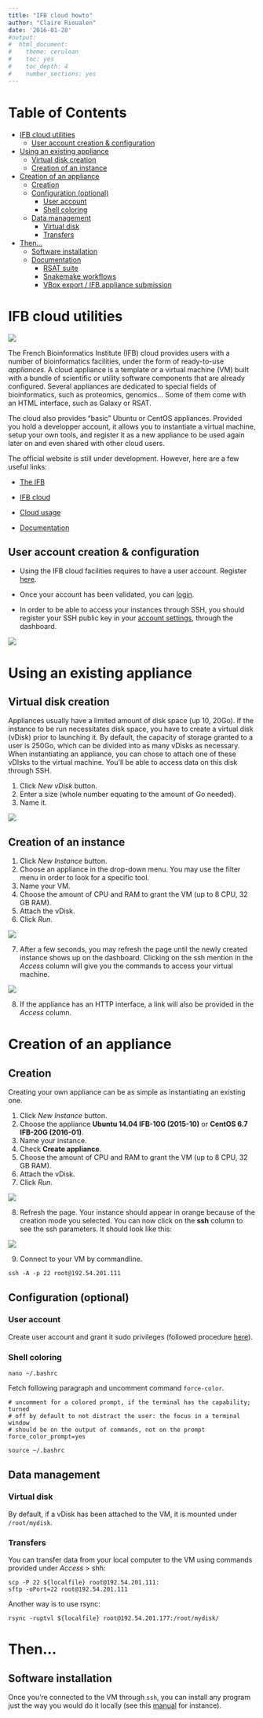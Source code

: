 ```yaml
---
title: "IFB cloud howto"
author: "Claire Rioualen"
date: '2016-01-28'
#output:
#  html_document:
#    theme: cerulean
#    toc: yes
#    toc_depth: 4
#    number_sections: yes
---
```


Table of Contents
=================

  * [IFB cloud utilities](#ifb-cloud-utilities)
    * [User account creation &amp; configuration](#user-account-creation--configuration)
  * [Using an existing appliance](#using-an-existing-appliance)
    * [Virtual disk creation](#virtual-disk-creation)
    * [Creation of an instance](#creation-of-an-instance)
  * [Creation of an appliance](#creation-of-an-appliance)
    * [Creation](#creation)
    * [Configuration (optional)](#configuration-optional)
      * [User account](#user-account)
      * [Shell coloring](#shell-coloring)
    * [Data management](#data-management)
      * [Virtual disk](#virtual-disk)
      * [Transfers](#transfers)
  * [Then...](#then)
    * [Software installation](#software-installation)
    * [Documentation](#documentation)
      * [RSAT suite](#rsat-suite)
      * [Snakemake workflows](#snakemake-workflows)
      * [VBox export / IFB appliance submission](#vbox-export--ifb-appliance-submission)



# IFB cloud utilities

![](img/ifb-logo.png)

The French Bioinformatics Institute (IFB) cloud provides users with a number of bioinformatics facilities, under the form of ready-to-use *appliances*. A cloud appliance is a template or a virtual machine (VM) built with a bundle of scientific or utility software components that are already configured. Several appliances are dedicated to special fields of bioinformatics, such as proteomics, genomics... Some of them come with an HTML interface, such as Galaxy or RSAT.

The cloud also provides "basic" Ubuntu or CentOS appliances. Provided you hold a developper account, it allows you to instantiate a virtual machine, setup your own tools, and register it as a new appliance to be used again later on and even shared with other cloud users.

The official website is still under development. However, here are a few useful links:

* [The IFB](http://www.france-bioinformatique.fr/)

* [IFB cloud](http://www.france-bioinformatique.fr/en/cloud/)

* [Cloud usage](http://www.france-bioinformatique.fr/en/core/cloud-usage)

* [Documentation](http://www.france-bioinformatique.fr/en/cloud/doc-du-cloud)

## User account creation & configuration

* Using the IFB cloud facilities requires to have a user account. Register [here](https://cloud.france-bioinformatique.fr/accounts/register/). 

* Once your account has been validated, you can [login](https://cloud.france-bioinformatique.fr/accounts/login/).

* In order to be able to access your instances through SSH, you should register your SSH public key in your [account settings](https://cloud.france-bioinformatique.fr/cloud/profile/), through the dashboard.

![](img/dashboard.png)

# Using an existing appliance

## Virtual disk creation

Appliances usually have a limited amount of disk space (up 10, 20Go). If the instance to be run necessitates disk space, you have to create a virtual disk (vDisk) prior to launching it. By default, the capacity of storage granted to a user is 250Go, which can be divided into as many vDisks as necessary. When instantiating an appliance, you can chose to attach one of these vDIsks to the virtual machine. You'll be able to access data on this disk through SSH. 

1. Click *New vDisk* button.
2. Enter a size (whole number equating to the amount of Go needed). 
3. Name it.

![](img/create_vDisk.png)

## Creation of an instance

1. Click *New Instance* button.
2. Choose an appliance in the drop-down menu. You may use the filter menu in order to look for a specific tool. 
3. Name your VM.
4. Choose the amount of CPU and RAM to grant the VM (up to 8 CPU, 32 GB RAM).
5. Attach the vDisk.
6. Click *Run*.

![](img/create_instance.png)

7. After a few seconds, you may refresh the page until the newly created instance shows up on the dashboard. Clicking on the ssh mention in the *Access* column will give you the commands to access your virtual machine. 

![](img/ssh.png)

8. If the appliance has an HTTP interface, a link will also be provided in the *Access* column. 

# Creation of an appliance

## Creation

Creating your own appliance can be as simple as instantiating an existing one. 

1. Click *New Instance* button.
2. Choose the appliance **Ubuntu 14.04 IFB-10G (2015-10)** or **CentOS 6.7 IFB-20G (2016-01)**. 
3. Name your instance.
4. Check **Create appliance**. 
5. Choose the amount of CPU and RAM to grant the VM (up to 8 CPU, 32 GB RAM).
6. Attach the vDisk.
7. Click *Run*.

![](img/create_appliance.png)

8. Refresh the page. Your instance should appear in orange because of the creation mode you selected. You can now click on the **ssh** column to see the ssh parameters. It should look like this:

![](img/ubuntu_create.png)

9. Connect to your VM by commandline.
```
ssh -A -p 22 root@192.54.201.111
```


## Configuration (optional)

### User account

Create user account and grant it sudo privileges (followed procedure [here](https://www.digitalocean.com/community/tutorials/how-to-add-and-delete-users-on-an-ubuntu-14-04-vps)).

### Shell coloring

```
nano ~/.bashrc
```
Fetch following paragraph and uncomment command `force-color`.
```
# uncomment for a colored prompt, if the terminal has the capability; turned
# off by default to not distract the user: the focus in a terminal window
# should be on the output of commands, not on the prompt
force_color_prompt=yes
```
```
source ~/.bashrc
```

## Data management

### Virtual disk

By default, if a vDisk has been attached to the VM, it is mounted under `/root/mydisk`. 

### Transfers

You can transfer data from your local computer to the VM using commands provided under *Access* > shh:
```
scp -P 22 ${localfile} root@192.54.201.111:
sftp -oPort=22 root@192.54.201.111
```
Another way is to use rsync:
```
rsync -ruptvl ${localfile} root@192.54.201.177:/root/mydisk/
```




# Then...

## Software installation

Once you're connected to the VM through `ssh`, you can install any program just the way you would do it locally (see this [manual](install_snakemake_workflows.Rmd) for instance).
